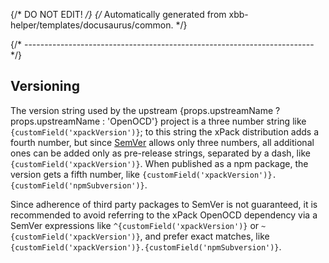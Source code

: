 {/* DO NOT EDIT! */}
{/* Automatically generated from xbb-helper/templates/docusaurus/common. */}




{/* ------------------------------------------------------------------------ */}

## Versioning

The version string used by the
upstream {props.upstreamName ? props.upstreamName : 'OpenOCD'} project
is a three number string
like <code>{customField('xpackVersion')}</code>;
to this string the xPack distribution adds a fourth number,
but since [SemVer](https://semver.org) allows only three numbers,
all additional ones can
be added only as pre-release strings, separated by a dash,
like <code>{customField('xpackVersion')}</code>. When
published as a npm package, the version gets
a fifth number,
like <code>{customField('xpackVersion')}.{customField('npmSubversion')}</code>.

Since adherence of third party packages to SemVer is not guaranteed,
it is recommended to avoid referring to the xPack OpenOCD dependency via
a SemVer expressions
like <code>^{customField('xpackVersion')}</code> or <code>~{customField('xpackVersion')}</code>, and
prefer exact matches,
like <code>{customField('xpackVersion')}.{customField('npmSubversion')}</code>.

